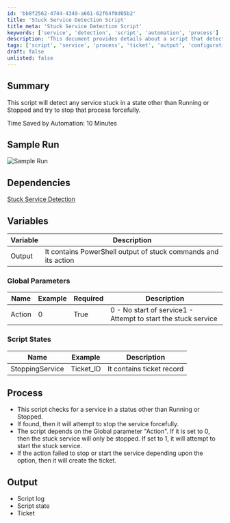 ```yaml
---
id: 'bb8f2562-4744-4349-a661-62f64f0d05b2'
title: 'Stuck Service Detection Script'
title_meta: 'Stuck Service Detection Script'
keywords: ['service', 'detection', 'script', 'automation', 'process']
description: 'This document provides details about a script that detects services stuck in a state other than Running or Stopped and attempts to forcefully stop those services. It includes sample runs, dependencies, variables, global parameters, and the overall process involved in executing the script.'
tags: ['script', 'service', 'process', 'ticket', 'output', 'configuration', 'windows']
draft: false
unlisted: false
---
```

## Summary

This script will detect any service stuck in a state other than Running or Stopped and try to stop that process forcefully.

Time Saved by Automation: 10 Minutes

## Sample Run

![Sample Run](../../../static/img/Stuck-Service-Action/image_1.png)

## Dependencies

[Stuck Service Detection](https://proval.itglue.com/DOC-5078775-7819333)

## Variables

| Variable | Description                                                   |
|----------|---------------------------------------------------------------|
| Output   | It contains PowerShell output of stuck commands and its action |

### Global Parameters

| Name    | Example | Required | Description                                           |
|---------|---------|----------|-------------------------------------------------------|
| Action  | 0       | True     | 0 - No start of service1 - Attempt to start the stuck service |

### Script States

| Name            | Example   | Description          |
|----------------|-----------|----------------------|
| StoppingService | Ticket_ID | It contains ticket record |

## Process

- This script checks for a service in a status other than Running or Stopped.
- If found, then it will attempt to stop the service forcefully.
- The script depends on the Global parameter "Action". If it is set to 0, then the stuck service will only be stopped. If set to 1, it will attempt to start the stuck service.
- If the action failed to stop or start the service depending upon the option, then it will create the ticket.

## Output

- Script log
- Script state
- Ticket












